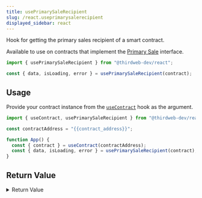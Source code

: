 ```yaml
---
title: usePrimarySaleRecipient
slug: /react.useprimarysalerecipient
displayed_sidebar: react
---
```


Hook for getting the primary sales recipient of a smart contract.

Available to use on contracts that implement the [Primary Sale](/contractkit/extension-contracts/primarysale) interface.

```jsx
import { usePrimarySaleRecipient } from "@thirdweb-dev/react";

const { data, isLoading, error } = usePrimarySaleRecipient(contract);
```

## Usage

Provide your contract instance from the [`useContract`](react/hooks/usecontract) hook as the argument.

```jsx
import { useContract, usePrimarySaleRecipient } from "@thirdweb-dev/react";

const contractAddress = "{{contract_address}}";

function App() {
  const { contract } = useContract(contractAddress);
  const { data, isLoading, error } = usePrimarySaleRecipient(contract);
}
```

## Return Value

<details>
  <summary>Return Value</summary>
  <div>

The hook's `data` property, once loaded, is a string with the wallet address of the primary sales recipient.

```ts
string;
```

</div>
</details>
